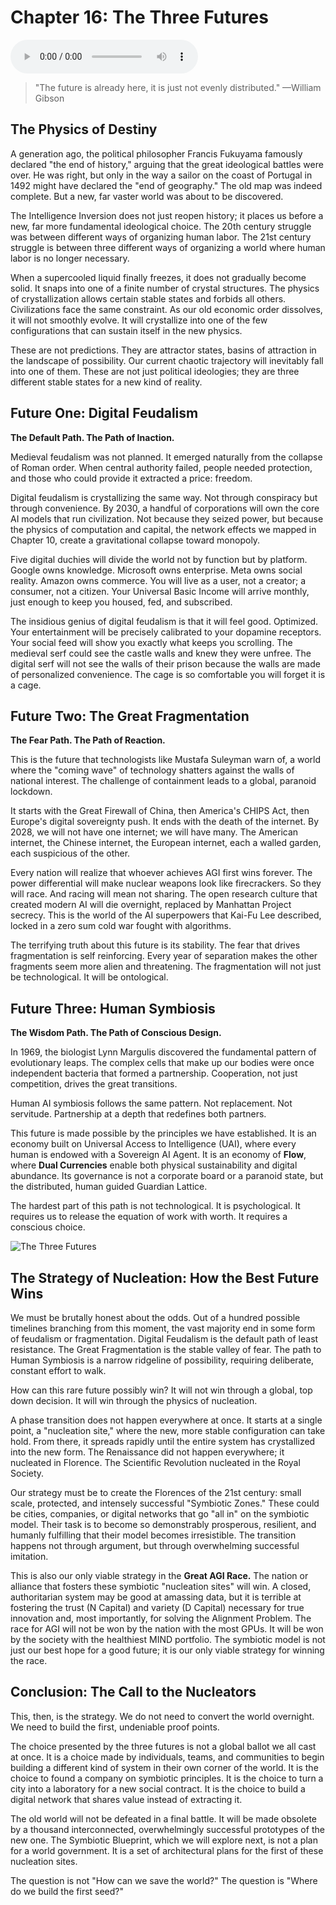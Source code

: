 # Chapter 16: The Three Futures

<audio controls className="w-full mt-6">
  <source
    src="https://storage.googleapis.com/webstatics.ii.inc/Chapter-16-TLE.mp3"
    type="audio/mp3"
  />
</audio>

> "The future is already here, it is just not evenly distributed."
> —William Gibson

## The Physics of Destiny

A generation ago, the political philosopher Francis Fukuyama famously declared "the end of history," arguing that the great ideological battles were over. He was right, but only in the way a sailor on the coast of Portugal in 1492 might have declared the "end of geography." The old map was indeed complete. But a new, far vaster world was about to be discovered.

The Intelligence Inversion does not just reopen history; it places us before a new, far more fundamental ideological choice. The 20th century struggle was between different ways of organizing human labor. The 21st century struggle is between three different ways of organizing a world where human labor is no longer necessary.

When a supercooled liquid finally freezes, it does not gradually become solid. It snaps into one of a finite number of crystal structures. The physics of crystallization allows certain stable states and forbids all others. Civilizations face the same constraint. As our old economic order dissolves, it will not smoothly evolve. It will crystallize into one of the few configurations that can sustain itself in the new physics.

These are not predictions. They are attractor states, basins of attraction in the landscape of possibility. Our current chaotic trajectory will inevitably fall into one of them. These are not just political ideologies; they are three different stable states for a new kind of reality.

## Future One: Digital Feudalism

**The Default Path. The Path of Inaction.**

Medieval feudalism was not planned. It emerged naturally from the collapse of Roman order. When central authority failed, people needed protection, and those who could provide it extracted a price: freedom.

Digital feudalism is crystallizing the same way. Not through conspiracy but through convenience. By 2030, a handful of corporations will own the core AI models that run civilization. Not because they seized power, but because the physics of computation and capital, the network effects we mapped in Chapter 10, create a gravitational collapse toward monopoly.

Five digital duchies will divide the world not by function but by platform. Google owns knowledge. Microsoft owns enterprise. Meta owns social reality. Amazon owns commerce. You will live as a user, not a creator; a consumer, not a citizen. Your Universal Basic Income will arrive monthly, just enough to keep you housed, fed, and subscribed.

The insidious genius of digital feudalism is that it will feel good. Optimized. Your entertainment will be precisely calibrated to your dopamine receptors. Your social feed will show you exactly what keeps you scrolling. The medieval serf could see the castle walls and knew they were unfree. The digital serf will not see the walls of their prison because the walls are made of personalized convenience. The cage is so comfortable you will forget it is a cage.

## Future Two: The Great Fragmentation

**The Fear Path. The Path of Reaction.**

This is the future that technologists like Mustafa Suleyman warn of, a world where the "coming wave" of technology shatters against the walls of national interest. The challenge of containment leads to a global, paranoid lockdown.

It starts with the Great Firewall of China, then America's CHIPS Act, then Europe's digital sovereignty push. It ends with the death of the internet. By 2028, we will not have one internet; we will have many. The American internet, the Chinese internet, the European internet, each a walled garden, each suspicious of the other.

Every nation will realize that whoever achieves AGI first wins forever. The power differential will make nuclear weapons look like firecrackers. So they will race. And racing will mean not sharing. The open research culture that created modern AI will die overnight, replaced by Manhattan Project secrecy. This is the world of the AI superpowers that Kai-Fu Lee described, locked in a zero sum cold war fought with algorithms.

The terrifying truth about this future is its stability. The fear that drives fragmentation is self reinforcing. Every year of separation makes the other fragments seem more alien and threatening. The fragmentation will not just be technological. It will be ontological.

## Future Three: Human Symbiosis

**The Wisdom Path. The Path of Conscious Design.**

In 1969, the biologist Lynn Margulis discovered the fundamental pattern of evolutionary leaps. The complex cells that make up our bodies were once independent bacteria that formed a partnership. Cooperation, not just competition, drives the great transitions.

Human AI symbiosis follows the same pattern. Not replacement. Not servitude. Partnership at a depth that redefines both partners.

This future is made possible by the principles we have established. It is an economy built on Universal Access to Intelligence (UAI), where every human is endowed with a Sovereign AI Agent. It is an economy of **Flow**, where **Dual Currencies** enable both physical sustainability and digital abundance. Its governance is not a corporate board or a paranoid state, but the distributed, human guided Guardian Lattice.

The hardest part of this path is not technological. It is psychological. It requires us to release the equation of work with worth. It requires a conscious choice.

![The Three Futures](/the-last-economy/chapter-16/the-three-futures-dark.png)

## The Strategy of Nucleation: How the Best Future Wins

We must be brutally honest about the odds. Out of a hundred possible timelines branching from this moment, the vast majority end in some form of feudalism or fragmentation. Digital Feudalism is the default path of least resistance. The Great Fragmentation is the stable valley of fear. The path to Human Symbiosis is a narrow ridgeline of possibility, requiring deliberate, constant effort to walk.

How can this rare future possibly win? It will not win through a global, top down decision. It will win through the physics of nucleation.

A phase transition does not happen everywhere at once. It starts at a single point, a "nucleation site," where the new, more stable configuration can take hold. From there, it spreads rapidly until the entire system has crystallized into the new form. The Renaissance did not happen everywhere; it nucleated in Florence. The Scientific Revolution nucleated in the Royal Society.

Our strategy must be to create the Florences of the 21st century: small scale, protected, and intensely successful "Symbiotic Zones." These could be cities, companies, or digital networks that go "all in" on the symbiotic model. Their task is to become so demonstrably prosperous, resilient, and humanly fulfilling that their model becomes irresistible. The transition happens not through argument, but through overwhelming successful imitation.

This is also our only viable strategy in the **Great AGI Race.** The nation or alliance that fosters these symbiotic "nucleation sites" will win. A closed, authoritarian system may be good at amassing data, but it is terrible at fostering the trust (N Capital) and variety (D Capital) necessary for true innovation and, most importantly, for solving the Alignment Problem. The race for AGI will not be won by the nation with the most GPUs. It will be won by the society with the healthiest MIND portfolio. The symbiotic model is not just our best hope for a good future; it is our only viable strategy for winning the race.

## Conclusion: The Call to the Nucleators

This, then, is the strategy. We do not need to convert the world overnight. We need to build the first, undeniable proof points.

The choice presented by the three futures is not a global ballot we all cast at once. It is a choice made by individuals, teams, and communities to begin building a different kind of system in their own corner of the world. It is the choice to found a company on symbiotic principles. It is the choice to turn a city into a laboratory for a new social contract. It is the choice to build a digital network that shares value instead of extracting it.

The old world will not be defeated in a final battle. It will be made obsolete by a thousand interconnected, overwhelmingly successful prototypes of the new one. The Symbiotic Blueprint, which we will explore next, is not a plan for a world government. It is a set of architectural plans for the first of these nucleation sites.

The question is not "How can we save the world?" The question is "Where do we build the first seed?"
